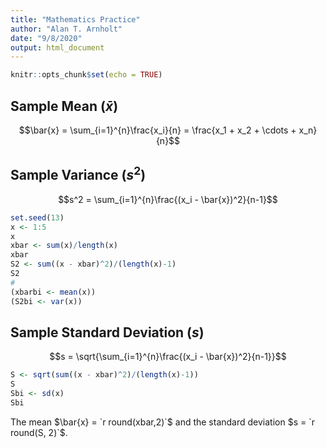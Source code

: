 ```yaml
---
title: "Mathematics Practice"
author: "Alan T. Arnholt"
date: "9/8/2020"
output: html_document
---
```


```r
knitr::opts_chunk$set(echo = TRUE)
```

## Sample Mean ($\bar{x}$)

  $$\bar{x} = \sum_{i=1}^{n}\frac{x_i}{n} = \frac{x_1 + x_2 + \cdots + x_n}{n}$$
  
## Sample Variance ($s^2$) 

$$s^2 = \sum_{i=1}^{n}\frac{(x_i - \bar{x})^2}{n-1}$$

```r
set.seed(13)
x <- 1:5
x
xbar <- sum(x)/length(x)
xbar
S2 <- sum((x - xbar)^2)/(length(x)-1)
S2
#
(xbarbi <- mean(x))
(S2bi <- var(x))
```

## Sample Standard Deviation ($s$)

$$s = \sqrt{\sum_{i=1}^{n}\frac{(x_i - \bar{x})^2}{n-1}}$$
```r
S <- sqrt(sum((x - xbar)^2)/(length(x)-1))
S
Sbi <- sd(x)
Sbi
```

The mean $\bar{x} = `r round(xbar,2)`$ and the standard deviation $s = `r round(S, 2)`$.

